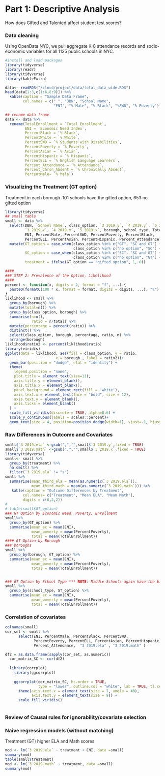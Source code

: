 # Part 1: Descriptive Analysis


How does Gifted and Talented affect student test scores?


### Data cleaning

Using OpenData NYC, we pull aggregate K-8 attendance records and socio-economic variables for all 1125 public schools in NYC.

```r
#install and load packages
library(tidyverse)
library(readr)
library(tidyverse)
library(kableExtra)

data<- readRDS("/cloud/project/data/total_data_wide.RDS")
head(data[1:3,c(1:6,8:9)]) %>%
  kable(caption = "Sample Data Frame",
        col.names = c(" ", "DBN", "School Name",
                      "ENI", "% Male", "% Black", "%SWD", "% Poverty"))

## rename data frame
data <- data %>%
  rename(TotalEnrollment = `Total Enrollment`,
         ENI = `Economic Need Index`,
         PercentBlack = `% Black`,
         PercentWhite = `% White`,
         PercentSWD = `% Students with Disabilities`,
         PercentPoverty = `% Poverty`,
         PercentAsian = `% Asian`,
         PercentHispanic = `% Hispanic`,
         PercentELL = `% English Language Learners`,
         Percent_Attendance = `% Attendance`,
         Percent_Chron_Absent = `% Chronically Absent`,
         PercentMale= `% Male`)
```


### Visualizing the Treatment (GT option)

Treatment in each borough. 101 schools have the gifted option, 653 no gifted option


```r
library(tidyverse)
## small table
small <- data %>%
  select(DBN, `School Name`, class_option, `3 2019.y`, `4 2019.y`, `5 2019.y`,
         `3 2019.x`, `4 2019.x`, `5 2019.x`, borough, school_type, TotalEnrollment,
         ENI, PercentMale, PercentSWD, PercentPoverty, PercentBlack,
         PercentELL, PercentAsian, PercentHispanic, Percent_Attendance, Percent_Chron_Absent) %>%
  mutate(GT_option = case_when(class_option %in% c("GT", "SC and GT") ~ "gifted option",
                               class_option %in% c("no option", "SC") ~ "no gifted option"),
         SC_option = case_when(class_option %in% c("SC", "SC and GT") ~ "SC option",
                               class_option %in% c("no option", "GT") ~ "no SC option"),
         treatment = ifelse(GT_option == "gifted option", 1, 0))

#### 
### STEP 2: Prevalence of the Option, Likelihood
####
percent <- function(x, digits = 2, format = "f", ...) {
  paste0(formatC(100 * x, format = format, digits = digits, ...), "%")
}
liklihood <- small %>% 
  group_by(borough) %>%
  mutate(total=n()) %>%
  group_by(class_option, borough) %>%
  summarise(n=n(),
            ratio = n/total) %>%
  mutate(percentage = percent(ratio)) %>%
  distinct() %>%
  select(class_option, borough, percentage, ratio, n) %>%
  arrange(borough)
liklihood$ratio2 <- percent(liklihood$ratio)
library(viridis)
ggplot(data = liklihood, aes(fill = class_option, y = ratio,
                       x = borough , label = ratio2))+
  geom_bar(position = "dodge", stat = "identity") +
  theme(
    legend.position = "none",
    plot.title = element_text(size=11),
    axis.title.y = element_blank(),
    axis.title.x = element_blank(),
    panel.background = element_rect(fill = 'white'),
    axis.text.x = element_text(face = "bold", size = 12),
    axis.text.y = element_blank(),
    axis.ticks = element_blank()
  ) +
  scale_fill_viridis(discrete = TRUE, alpha=0.6) +
  scale_y_continuous(labels = scales::percent)+
  geom_text(size = 4, position=position_dodge(width=1), vjust=-1, hjust = .4)

```

### Raw Differences in Outcome and Covariates 
```r

small$`3 2019.ela` <-gsub(",","",small$`3 2019.y`,fixed = TRUE)
small$`3 2019.math` <-gsub(",","",small$`3 2019.x`,fixed = TRUE)
library(tidyverse)
small<- small %>%
  group_by(treatment) %>%
  na.omit() %>%
  filter(`3 2019.ela` != "s") 
small %>%
  summarise(mean_third_ela = mean(as.numeric(`3 2019.ela`)),
            mean_third_math = mean(as.numeric(`3 2019.math`))) %>%
   kable(caption = "Outcome Differences by Treatment",
        col.names= c("Treatment", "Mean ELA", "Mean Math"),
        digits = c(0,2,2))
# 
# table(small$GT_option)
### GT Option by Economic Need, Poverty, Enrollment
small%>%
  group_by(GT_option) %>%
  summarise(mean_ec = mean(ENI),
            mean_poverty = mean(PercentPoverty),
            total = mean(TotalEnrollment))
#### GT Option by Borough
### boroughs
small %>%
  group_by(borough, GT_option) %>%
  summarise(mean_ec = mean(ENI),
            mean_poverty = mean(PercentPoverty),
            total = mean(TotalEnrollment))


### GT Option by School Type *** NOTE: Middle Schools again have the biggest difference
small %>%
  group_by(school_type, GT_option) %>%
  summarise(mean_ec = mean(ENI),
            mean_poverty = mean(PercentPoverty),
            total = mean(TotalEnrollment))
```

### Correlation of covariates


```r
colnames(small)
cor_set <- small %>%
      select(ENI, PercentMale, PercentBlack, PercentSWD,
             PercentPoverty, PercentELL, PercentAsian, PercentHispanic, Percent_Chron_Absent,
             Percent_Attendance,  "3 2019.ela" , "3 2019.math" )

df2 = as.data.frame(sapply(cor_set, as.numeric))
  cor_matrix_SC <- cor(df2)
    
  library(corrplot)
    library(ggcorrplot)
    
    ggcorrplot(cor_matrix_SC, hc.order = TRUE,
               type = "lower", outline.col = "white", lab = TRUE, tl.cex = 2)+
      theme(axis.text.x = element_text(size = 7, angle = 40),
            axis.text.y = element_text(size = 9)) +
      scale_fill_viridis()
    

```


### Review of Causal rules for ignorability/covariate selection


### Naive regression models (without matching)

Treatment (GT) higher ELA and Math scores

```r

mod <- lm(`3 2019.ela` ~ treatment + ENI, data =small)
summary(mod)
table(small$treatment)
mod <- lm(`3 2019.math` ~ treatment, data =small)
summary(mod)

```



